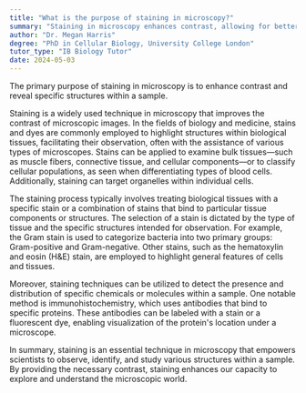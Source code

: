 ```yaml
---
title: "What is the purpose of staining in microscopy?"
summary: "Staining in microscopy enhances contrast, allowing for better visualization of specific structures within samples."
author: "Dr. Megan Harris"
degree: "PhD in Cellular Biology, University College London"
tutor_type: "IB Biology Tutor"
date: 2024-05-03
---
```


The primary purpose of staining in microscopy is to enhance contrast and reveal specific structures within a sample.

Staining is a widely used technique in microscopy that improves the contrast of microscopic images. In the fields of biology and medicine, stains and dyes are commonly employed to highlight structures within biological tissues, facilitating their observation, often with the assistance of various types of microscopes. Stains can be applied to examine bulk tissues—such as muscle fibers, connective tissue, and cellular components—or to classify cellular populations, as seen when differentiating types of blood cells. Additionally, staining can target organelles within individual cells.

The staining process typically involves treating biological tissues with a specific stain or a combination of stains that bind to particular tissue components or structures. The selection of a stain is dictated by the type of tissue and the specific structures intended for observation. For example, the Gram stain is used to categorize bacteria into two primary groups: Gram-positive and Gram-negative. Other stains, such as the hematoxylin and eosin (H&E) stain, are employed to highlight general features of cells and tissues.

Moreover, staining techniques can be utilized to detect the presence and distribution of specific chemicals or molecules within a sample. One notable method is immunohistochemistry, which uses antibodies that bind to specific proteins. These antibodies can be labeled with a stain or a fluorescent dye, enabling visualization of the protein's location under a microscope.

In summary, staining is an essential technique in microscopy that empowers scientists to observe, identify, and study various structures within a sample. By providing the necessary contrast, staining enhances our capacity to explore and understand the microscopic world.
    
